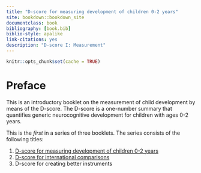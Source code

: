 --- 
title: "D-score for measuring development of children 0-2 years"
site: bookdown::bookdown_site
documentclass: book
bibliography: [book.bib]
biblio-style: apalike
link-citations: yes
description: "D-score I: Measurement"
---

```{r include=FALSE}
knitr::opts_chunk$set(cache = TRUE)
```

# Preface {-}

This is an introductory booklet on the measurement of child
development by means of the D-score. The D-score is a one-number
summary that quantifies generic neurocognitive development for
children with ages 0-2 years.

This is the *first* in a series of three booklets. The series consists
of the following titles:

1. [D-score for measuring development of children 0-2 years](https://stefvanbuuren.github.io/dbook1/)
2. [D-score for international comparisons](https://stefvanbuuren.github.io/dbook2/)
3. D-score for creating better instruments

